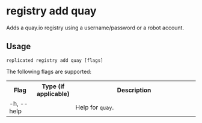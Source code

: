 
# registry add quay

Adds a quay.io registry using a username/password or a robot account.

## Usage

```
replicated registry add quay [flags]
```

The following flags are supported:

<table>
  <tr>
    <th width="15%">Flag</th>
    <th width="15%">Type (if applicable)</th>
    <th width="70%">Description</th>
  </tr>
  <App/>
  <tr>
    <td>-h, --help</td>
    <td></td>
    <td>Help for <code>quay</code>.</td>
  </tr>
  <Password/>
  <PasswordStdin/>
  <SkipValidation/>
  <Token/>
  <Username/>
</table>
